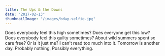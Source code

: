```yaml
---
title: The Ups & the Downs
date: "2017-02-13"
thumbnailImage: "/images/bday-selfie.jpg"
---
```


<Box>
Does everybody feel this high sometimes?  
Does everyone get this low?  
Does everybody feel this guilty sometimes?   
About wild summers spent so care free?   
Or is it just me?  
I can't read too much into it.   
Tomorrow is another day.   
Probably nothing,   
Possibly everything.  
</Box>